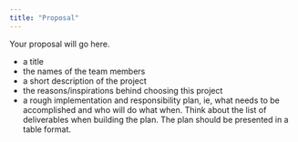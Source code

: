 ```yaml
---
title: "Proposal"
---
```


Your proposal will go here.

* a title
* the names of the team members
* a short description of the project
* the reasons/inspirations behind choosing this project
* a rough implementation and responsibility plan, ie, what needs to be accomplished and who will do what when. Think about the list of deliverables when building the plan. The plan should be presented in a table format.
